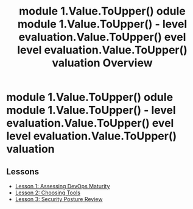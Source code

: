 ﻿---
title: " module 1.Value.ToUpper() odule  module 1.Value.ToUpper()  -  level evaluation.Value.ToUpper() evel  level evaluation.Value.ToUpper() valuation Overview"
---

#  module 1.Value.ToUpper() odule  module 1.Value.ToUpper()  -  level evaluation.Value.ToUpper() evel  level evaluation.Value.ToUpper() valuation

## Lessons
* [Lesson 1: Assessing DevOps Maturity](lesson-1.mdx)
* [Lesson 2: Choosing Tools](lesson-2.mdx)
* [Lesson 3: Security Posture Review](lesson-3.mdx)
